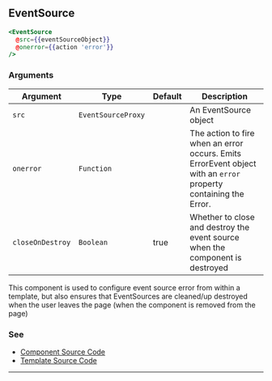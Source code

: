 ## EventSource

```handlebars
<EventSource
  @src={{eventSourceObject}}
  @onerror={{action 'error'}}
/>
```

### Arguments

| Argument | Type | Default | Description |
| --- | --- | --- | --- |
| `src` | `EventSourceProxy` | | An EventSource object |
| `onerror` | `Function` |  | The action to fire when an error occurs. Emits ErrorEvent object with an `error` property containing the Error. |
| `closeOnDestroy` | `Boolean` | true | Whether to close and destroy the event source when the component is destroyed |

This component is used to configure event source error from within a template, but also ensures that EventSources are cleaned/up destroyed when the user leaves the page (when the component is removed from the page)

### See

- [Component Source Code](./index.js)
- [Template Source Code](./index.hbs)

---
